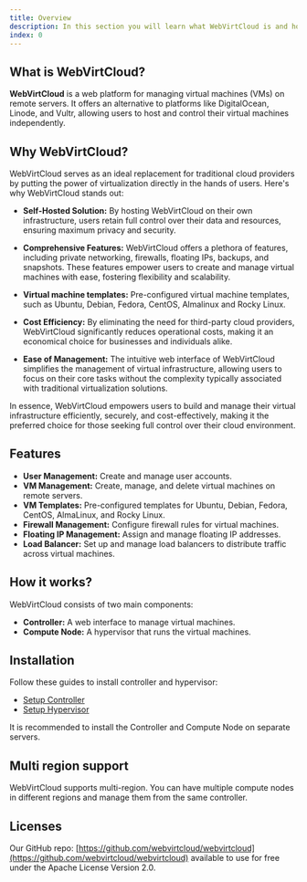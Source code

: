```yaml
---
title: Overview
description: In this section you will learn what WebVirtCloud is and how it's fits for your needs.
index: 0
---
```


## What is WebVirtCloud?
**WebVirtCloud** is a web platform for managing virtual machines (VMs) on remote servers. It offers an alternative to platforms like DigitalOcean, Linode, and Vultr, allowing users to host and control their virtual machines independently.

## Why WebVirtCloud?
WebVirtCloud serves as an ideal replacement for traditional cloud providers by putting the power of virtualization directly in the hands of users. Here's why WebVirtCloud stands out:

- **Self-Hosted Solution:** By hosting WebVirtCloud on their own infrastructure, users retain full control over their data and resources, ensuring maximum privacy and security.

- **Comprehensive Features:** WebVirtCloud offers a plethora of features, including private networking, firewalls, floating IPs, backups, and snapshots. These features empower users to create and manage virtual machines with ease, fostering flexibility and scalability.

- **Virtual machine templates:** Pre-configured virtual machine templates, such as Ubuntu, Debian, Fedora, CentOS, Almalinux and Rocky Linux.

- **Cost Efficiency:** By eliminating the need for third-party cloud providers, WebVirtCloud significantly reduces operational costs, making it an economical choice for businesses and individuals alike.

- **Ease of Management:** The intuitive web interface of WebVirtCloud simplifies the management of virtual infrastructure, allowing users to focus on their core tasks without the complexity typically associated with traditional virtualization solutions.

In essence, WebVirtCloud empowers users to build and manage their virtual infrastructure efficiently, securely, and cost-effectively, making it the preferred choice for those seeking full control over their cloud environment.

## Features

- **User Management:** Create and manage user accounts.
- **VM Management:** Create, manage, and delete virtual machines on remote servers.
- **VM Templates:** Pre-configured templates for Ubuntu, Debian, Fedora, CentOS, AlmaLinux, and Rocky Linux.
- **Firewall Management:** Configure firewall rules for virtual machines.
- **Floating IP Management:** Assign and manage floating IP addresses.
- **Load Balancer:** Set up and manage load balancers to distribute traffic across virtual machines.

## How it works?
WebVirtCloud consists of two main components:
- **Controller:** A web interface to manage virtual machines.
- **Compute Node:** A hypervisor that runs the virtual machines.

## Installation
Follow these guides to install controller and hypervisor:
- [Setup Controller](/docs/installation/setup-controller)
- [Setup Hypervisor](/docs/installation/setup-hypervisor)

It is recommended to install the Controller and Compute Node on separate servers.

## Multi region support
WebVirtCloud supports multi-region. You can have multiple compute nodes in different regions and manage them from the same controller.

## Licenses
Our GitHub repo: [https://github.com/webvirtcloud/webvirtcloud](https://github.com/webvirtcloud/webvirtcloud) available to use for free under the Apache License Version 2.0.
